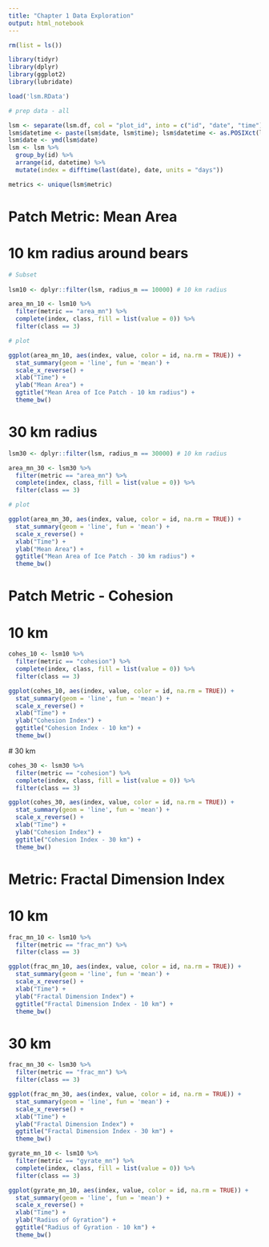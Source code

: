 ```yaml
---
title: "Chapter 1 Data Exploration"
output: html_notebook
---
```


```r
rm(list = ls())

library(tidyr)
library(dplyr)
library(ggplot2)
library(lubridate)

load('lsm.RData')

# prep data - all

lsm <- separate(lsm.df, col = "plot_id", into = c("id", "date", "time"), sep = " ", remove = FALSE)
lsm$datetime <- paste(lsm$date, lsm$time); lsm$datetime <- as.POSIXct(lsm$datetime) # add new column for datetime
lsm$date <- ymd(lsm$date)
lsm <- lsm %>%
  group_by(id) %>%
  arrange(id, datetime) %>%
  mutate(index = difftime(last(date), date, units = "days"))

metrics <- unique(lsm$metric)
```

# Patch Metric: Mean Area

# 10 km radius around bears

```r
# Subset
 
lsm10 <- dplyr::filter(lsm, radius_m == 10000) # 10 km radius

area_mn_10 <- lsm10 %>%
  filter(metric == "area_mn") %>%
  complete(index, class, fill = list(value = 0)) %>%
  filter(class == 3)

# plot

ggplot(area_mn_10, aes(index, value, color = id, na.rm = TRUE)) +
  stat_summary(geom = 'line', fun = 'mean') +
  scale_x_reverse() +
  xlab("Time") +
  ylab("Mean Area") +
  ggtitle("Mean Area of Ice Patch - 10 km radius") +
  theme_bw()
```

# 30 km radius

```r
lsm30 <- dplyr::filter(lsm, radius_m == 30000) # 10 km radius

area_mn_30 <- lsm30 %>%
  filter(metric == "area_mn") %>%
  complete(index, class, fill = list(value = 0)) %>%
  filter(class == 3)

# plot

ggplot(area_mn_30, aes(index, value, color = id, na.rm = TRUE)) +
  stat_summary(geom = 'line', fun = 'mean') +
  scale_x_reverse() +
  xlab("Time") +
  ylab("Mean Area") +
  ggtitle("Mean Area of Ice Patch - 30 km radius") +
  theme_bw()
```

# Patch Metric - Cohesion

# 10 km

```r
cohes_10 <- lsm10 %>%
  filter(metric == "cohesion") %>%
  complete(index, class, fill = list(value = 0)) %>%
  filter(class == 3)

ggplot(cohes_10, aes(index, value, color = id, na.rm = TRUE)) +
  stat_summary(geom = 'line', fun = 'mean') +
  scale_x_reverse() +
  xlab("Time") +
  ylab("Cohesion Index") +
  ggtitle("Cohesion Index - 10 km") +
  theme_bw()

```

 # 30  km
```r
cohes_30 <- lsm30 %>%
  filter(metric == "cohesion") %>%
  complete(index, class, fill = list(value = 0)) %>%
  filter(class == 3)

ggplot(cohes_30, aes(index, value, color = id, na.rm = TRUE)) +
  stat_summary(geom = 'line', fun = 'mean') +
  scale_x_reverse() +
  xlab("Time") +
  ylab("Cohesion Index") +
  ggtitle("Cohesion Index - 30 km") +
  theme_bw()
```

# Metric: Fractal Dimension Index 

# 10 km

```r
frac_mn_10 <- lsm10 %>%
  filter(metric == "frac_mn") %>%
  filter(class == 3)

ggplot(frac_mn_10, aes(index, value, color = id, na.rm = TRUE)) +
  stat_summary(geom = 'line', fun = 'mean') +
  scale_x_reverse() +
  xlab("Time") +
  ylab("Fractal Dimension Index") +
  ggtitle("Fractal Dimension Index - 10 km") +
  theme_bw()
```

# 30 km

```r
frac_mn_30 <- lsm30 %>%
  filter(metric == "frac_mn") %>%
  filter(class == 3)

ggplot(frac_mn_30, aes(index, value, color = id, na.rm = TRUE)) +
  stat_summary(geom = 'line', fun = 'mean') +
  scale_x_reverse() +
  xlab("Time") +
  ylab("Fractal Dimension Index") +
  ggtitle("Fractal Dimension Index - 30 km") +
  theme_bw()
```
```r
gyrate_mn_10 <- lsm10 %>%
  filter(metric == "gyrate_mn") %>%
  complete(index, class, fill = list(value = 0)) %>%
  filter(class == 3)

ggplot(gyrate_mn_10, aes(index, value, color = id, na.rm = TRUE)) +
  stat_summary(geom = 'line', fun = 'mean') +
  scale_x_reverse() +
  xlab("Time") +
  ylab("Radius of Gyration") +
  ggtitle("Radius of Gyration - 10 km") +
  theme_bw()
```

